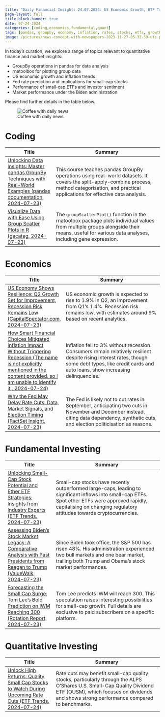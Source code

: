 ```yaml
---
title: "Daily Financial Insights 24.07.2024: US Economic Growth, ETF Trends, Small-Cap Outperformance, & Inflation Eases"
page-layout: full
title-block-banner: true
date: 07-24-2024
categories: [coding,economics,fundamental,quant]
tags: [pandas, groupby, economy, inflation, rates, stocks, etfs, growth, credit, analysis]
image: /pictures/news-concept-with-newspapers-2023-11-27-05-32-59-utc.png
---
```


::: {layout-ncol=2}

:::{#first-column}

In today’s curation, we explore a range of topics relevant to quantitative finance and market insights:

- GroupBy operations in pandas for data analysis
- rnatoolbox for plotting group data
- US economic growth and inflation trends
- Fed rate prediction and implications for small-cap stocks
- Performance of small-cap ETFs and investor sentiment  
- Market performance under the Biden administration

Please find further details in the table below.

:::

:::{#second-column}
![Coffee with daily news](/pictures/news-concept-with-newspapers-2023-11-27-05-32-59-utc.png)
:::

:::



# Coding
| Title | Summary |
|-----|-----------|
| [Unlocking Data Insights: Master pandas GroupBy Techniques with Real-World Examples (pandas documentation, 2024-07-23)](https://realpython.com/courses/pandas-groupby-real-world-data/)   | This course teaches pandas GroupBy operations using real-world datasets. It covers the split-apply-combine process, method categorisation, and practical applications for effective data analysis. |
| [Visualize Data with Ease Using Group Scatter Plots in R (gacatag, 2024-07-23)](https://www.r-bloggers.com/2024/07/plotting-individual-values-within-multiple-groups-together-with-their-means/)   | The `groupScatterPlot()` function in the rnatoolbox package plots individual values from multiple groups alongside their means, useful for various data analyses, including gene expression. |

# Economics
| Title | Summary |
|-----|-----------|
| [US Economy Shows Resilience: Q2 Growth Set for Improvement, Recession Risk Remains Low (CapitalSpectator.com, 2024-07-23)](https://www.capitalspectator.com/us-q2-gdp-growth-set-for-modest-pickup-in-thursdays-report/)   | US economic growth is expected to rise to 1.9% in Q2, an improvement from Q1's 1.4%. Recession risk remains low, with estimates around 9% based on recent analytics. |
| [How Smart Financial Choices Mitigated Inflation Impact Without Triggering Recession (The name is not explicitly mentioned in the content provided, so I am unable to identify it., 2024-07-24)](https://awealthofcommonsense.com/2024/07/are-higher-rates-finally-starting-to-impact-consumer-finances/)   | Inflation fell to 3% without recession. Consumers remain relatively resilient despite rising interest rates, though some debt types, like credit cards and auto loans, show increasing delinquencies. |
| [Why the Fed May Delay Rate Cuts: Data, Market Signals, and Election Timing (FactSet Insight, 2024-07-23)](https://insight.factset.com/the-fed-is-not-cutting-in-september)   | The Fed is likely not to cut rates in September, anticipating two cuts in November and December instead, citing data dependency, synthetic cuts, and election politicisation as reasons. |

# Fundamental Investing
| Title | Summary |
|-----|-----------|
| [Unlocking Small-Cap Stock Potential and Ether ETF Strategies: Insights from Industry Experts (ETF Trends, 2024-07-23)](https://www.etftrends.com/etf-prime/crigger-small-cap-stocks-plus-spot-ether-etfs/)   | Small-cap stocks have recently outperformed large-caps, leading to significant inflows into small-cap ETFs. Spot ether ETFs were approved rapidly, capitalising on changing regulatory attitudes towards cryptocurrencies. |
| [Assessing Biden's Stock Market Legacy: A Comparative Analysis with Past Presidents from Reagan to Trump (ValueWalk, 2024-07-23)](https://www.valuewalk.com/how-the-stock-market-has-fared-under-biden/)   | Since Biden took office, the S&P 500 has risen 48%. His administration experienced two bull markets and one bear market, trailing both Trump and Obama's stock market performances. |
| [Forecasting the Small Cap Surge: Tom Lee's Bold Prediction on IWM Reaching 300 (Rotation Report, 2024-07-23)](https://rotationreport.substack.com/p/the-small-cap-snowball)   | Tom Lee predicts IWM will reach 300. This speculation raises interesting possibilities for small-cap growth. Full details are exclusive to paid subscribers on a specific platform. |

# Quantitative Investing
| Title | Summary |
|-----|-----------|
| [Unlock High Returns: Quality Small Cap Stocks to Watch During Upcoming Rate Cuts (ETF Trends, 2024-07-24)](https://www.etftrends.com/etf-building-blocks-channel/investing-factor-key-rate-sensitive-small-caps/)   | Rate cuts may benefit small-cap quality stocks, particularly through the ALPS O’Shares U.S. Small-Cap Quality Dividend ETF (OUSM), which focuses on dividends and shows strong performance compared to benchmarks. |

